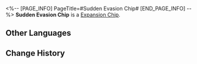 <%-- [PAGE_INFO]
PageTitle=#Sudden Evasion Chip#
[END_PAGE_INFO] --%>
{{Item Infobox
|id          = 250210
|image       = Item Sudden Evasion Chip.png
|type        = Expansion Chip
|invCategory = 
|rarity      = 3
|effect      = During the first 2 turns of battle, greatly reduces DMG received.
|description = A game item in Aetherium Wars. Aether Spirits will gain a special enhanced ability after equipping it.
}}
'''Sudden Evasion Chip''' is a [[Expansion Chip]].

==Other Languages==
{{Other Languages
|en   = Sudden Evasion Chip
|zhs  = 临时避险芯片
|zht  = 臨時避險晶片
|ja   = チップ「一時退避」
|ko   = 임시 회피 칩
|es   = Chip de evasión repentina
|fr   = Puce d'échappatoire temporaire
|ru   = Чип внезапного уклонения
|th   = ชิปหลบภัยชั่วคราว
|vi   = Chip Tránh Rủi Ro Tạm Thời
|de   = Chip: Plötzliche Flucht
|id   = Sudden Evasion Chip
|pt   = Chip de Evasão Súbita
}}

==Change History==
{{Change History|1.4}}